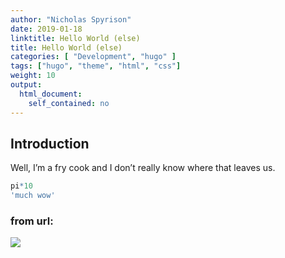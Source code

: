 ```yaml
---
author: "Nicholas Spyrison"
date: 2019-01-18
linktitle: Hello World (else)
title: Hello World (else)
categories: [ "Development", "hugo" ]
tags: ["hugo", "theme", "html", "css"]
weight: 10
output: 
  html_document:
    self_contained: no
---
```



## Introduction

Well,
I'm a fry cook and I don't really know where that leaves us.


```r
pi*10
'much wow'
```


### from url:
![](https://media.giphy.com/media/HlYYLuI3WsAW4/giphy.gif)

